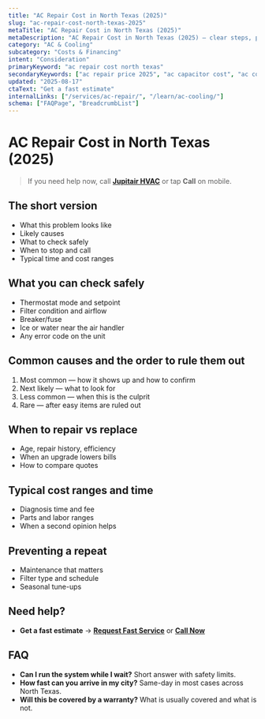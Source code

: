 ```yaml
---
title: "AC Repair Cost in North Texas (2025)"
slug: "ac-repair-cost-north-texas-2025"
metaTitle: "AC Repair Cost in North Texas (2025)"
metaDescription: "AC Repair Cost in North Texas (2025) — clear steps, practical fixes, and when to call a pro in North Texas."
category: "AC & Cooling"
subcategory: "Costs & Financing"
intent: "Consideration"
primaryKeyword: "ac repair cost north texas"
secondaryKeywords: ["ac repair price 2025", "ac capacitor cost", "ac compressor replacement cost"]
updated: "2025-08-17"
ctaText: "Get a fast estimate"
internalLinks: ["/services/ac-repair/", "/learn/ac-cooling/"]
schema: ["FAQPage", "BreadcrumbList"]
---
```

# AC Repair Cost in North Texas (2025)

> If you need help now, call **[Jupitair HVAC](/contact)** or tap **Call** on mobile.

## The short version
- What this problem looks like
- Likely causes
- What to check safely
- When to stop and call
- Typical time and cost ranges

## What you can check safely
- Thermostat mode and setpoint
- Filter condition and airflow
- Breaker/fuse
- Ice or water near the air handler
- Any error code on the unit

## Common causes and the order to rule them out
1. Most common — how it shows up and how to confirm
2. Next likely — what to look for
3. Less common — when this is the culprit
4. Rare — after easy items are ruled out

## When to repair vs replace
- Age, repair history, efficiency
- When an upgrade lowers bills
- How to compare quotes

## Typical cost ranges and time
- Diagnosis time and fee
- Parts and labor ranges
- When a second opinion helps

## Preventing a repeat
- Maintenance that matters
- Filter type and schedule
- Seasonal tune-ups

## Need help?
- **Get a fast estimate** → **[Request Fast Service](/contact)** or **[Call Now](tel:+1-XXX-XXX-XXXX)**

## FAQ
- **Can I run the system while I wait?** Short answer with safety limits.
- **How fast can you arrive in my city?** Same-day in most cases across North Texas.
- **Will this be covered by a warranty?** What is usually covered and what is not.
